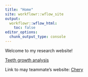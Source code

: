 ```yaml
---
title: "Home"
site: workflowr::wflow_site
output:
  workflowr::wflow_html:
    toc: false
editor_options:
  chunk_output_type: console
---
```


Welcome to my research website!

[Teeth growth analysis](teeth.html)

Link to may teammate's website: [Chery](https://cherianchery.github.io/MyProjectTest/)

